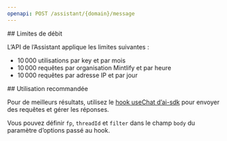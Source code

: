 ```yaml
---
openapi: POST /assistant/{domain}/message
---
```




<div id="rate-limits">
  ## Limites de débit
</div>

L’API de l’Assistant applique les limites suivantes :

- 10 000 utilisations par key et par mois
- 10 000 requêtes par organisation Mintlify et par heure
- 10 000 requêtes par adresse IP et par jour



<div id="suggested-usage">
  ## Utilisation recommandée
</div>

Pour de meilleurs résultats, utilisez le [hook useChat d’ai-sdk](https://ai-sdk.dev/docs/reference/ai-sdk-ui/use-chat#usechat) pour envoyer des requêtes et gérer les réponses.

Vous pouvez définir `fp`, `threadId` et `filter` dans le champ `body` du paramètre d’options passé au hook.